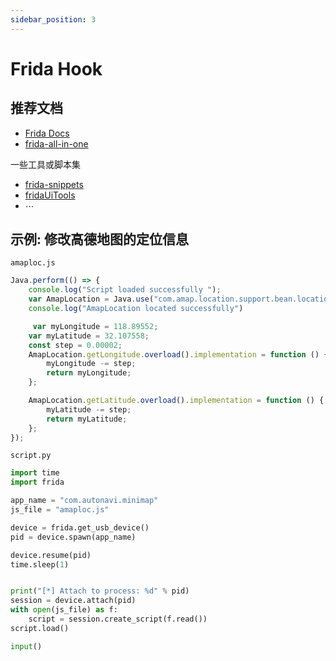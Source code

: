 ```yaml
---
sidebar_position: 3
---
```


# Frida Hook

## 推荐文档

- [Frida Docs](https://frida.re/docs/home/)
- [frida-all-in-one](https://github.com/hookmaster/frida-all-in-one)

一些工具或脚本集
- [frida-snippets](https://github.com/iddoeldor/frida-snippets)
- [fridaUiTools](https://github.com/dqzg12300/fridaUiTools)
- $\cdots$

## 示例: 修改高德地图的定位信息

`amaploc.js`
```javascript
Java.perform(() => {
    console.log("Script loaded successfully ");
    var AmapLocation = Java.use("com.amap.location.support.bean.location.AmapLocation");
    console.log("AmapLocation located successfully")

     var myLongitude = 118.89552;
    var myLatitude = 32.107558;
    const step = 0.00002;
    AmapLocation.getLongitude.overload().implementation = function () {
        myLongitude -= step;
        return myLongitude;
    };

    AmapLocation.getLatitude.overload().implementation = function () {
        myLatitude -= step;
        return myLatitude;
    };
});
```

`script.py`
```python
import time
import frida

app_name = "com.autonavi.minimap"
js_file = "amaploc.js"

device = frida.get_usb_device()
pid = device.spawn(app_name)

device.resume(pid)
time.sleep(1)


print("[*] Attach to process: %d" % pid)
session = device.attach(pid)
with open(js_file) as f:
    script = session.create_script(f.read())
script.load()

input()
```

<ReactPlayer playing controls url='/vid/amap.mp4' />
